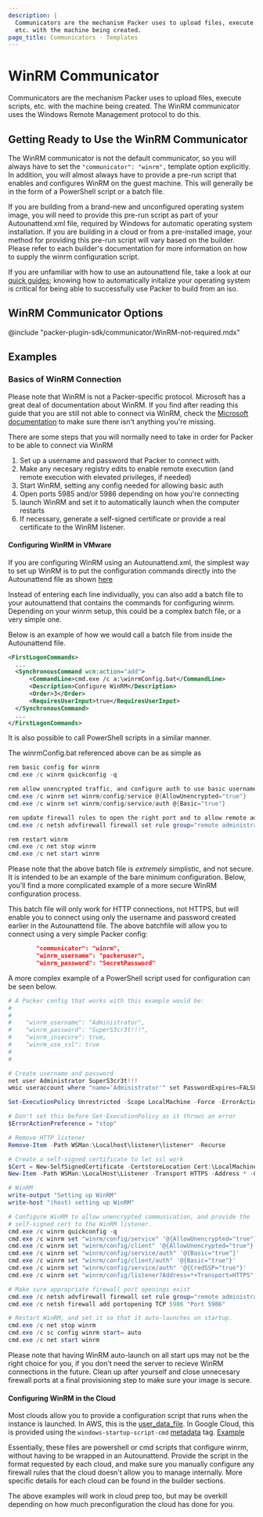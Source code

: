 ```yaml
---
description: |
  Communicators are the mechanism Packer uses to upload files, execute scripts,
  etc. with the machine being created.
page_title: Communicators - Templates
---
```


# WinRM Communicator

Communicators are the mechanism Packer uses to upload files, execute scripts,
etc. with the machine being created. The WinRM communicator uses the
Windows Remote Management protocol to do this.

## Getting Ready to Use the WinRM Communicator

The WinRM communicator is not the default communicator, so you will always have
to set the `"communicator": "winrm",` template option explicitly. In addition,
you will almost always have to provide a pre-run script that enables and
configures WinRM on the guest machine. This will generally be in the form of a
PowerShell script or a batch file.

If you are building from a brand-new and unconfigured operating system
image, you will need to provide this pre-run script as part of your
Autounattend.xml file, required by Windows for automatic operating system
installation. If you are building in a cloud or from a pre-installed image, your
method for providing this pre-run script will vary based on the builder. Please
refer to each builder's documentation for more information on how to supply the
winrm configuration script.

If you are unfamiliar with how to use an autounattend file, take a look at our
[quick guides](/guides/automatic-operating-system-installs); knowing
how to automatically initalize your operating system is critical for being able
to successfully use Packer to build from an iso.

## WinRM Communicator Options

@include "packer-plugin-sdk/communicator/WinRM-not-required.mdx"

## Examples

### Basics of WinRM Connection

Please note that WinRM is not a Packer-specific protocol. Microsoft has a great
deal of documentation about WinRM. If you find after reading this guide that
you are still not able to connect via WinRM, check the
[Microsoft documentation](https://docs.microsoft.com/en-us/windows/win32/winrm/installation-and-configuration-for-windows-remote-management)
to make sure there isn't anything you're missing.

There are some steps that you will normally need to take in order for Packer
to be able to connect via WinRM

1. Set up a username and password that Packer to connect with.
2. Make any necesary registry edits to enable remote execution
   (and remote execution with elevated privileges, if needed)
3. Start WinRM, setting any config needed for allowing basic auth
4. Open ports 5985 and/or 5986 depending on how you're connecting
5. launch WinRM and set it to automatically launch when the computer restarts
6. If necessary, generate a self-signed certificate or provide a real certificate
   to the WinRM listener.

#### Configuring WinRM in VMware

If you are configuring WinRM using an Autounattend.xml, the simplest way to set
up WinRM is to put the configuration commands directly into the Autounattend
file as shown [here](https://github.com/StefanScherer/packer-windows/blob/6e603e904e9b280eeb97f7eb542940a043954112/answer_files/2008_r2_core/Autounattend.xml#L157-L234)

Instead of entering each line individually, you can also add a batch file to
your autounattend that contains the commands for configuring winrm. Depending
on your winrm setup, this could be a complex batch file, or a very simple one.

Below is an example of how we would call a batch file from inside the
Autounattend file.

```xml
<FirstLogonCommands>
  ...
  <SynchronousCommand wcm:action="add">
      <CommandLine>cmd.exe /c a:\winrmConfig.bat</CommandLine>
      <Description>Configure WinRM</Description>
      <Order>3</Order>
      <RequiresUserInput>true</RequiresUserInput>
  </SynchronousCommand>
  ...
</FirstLogonCommands>
```

It is also possible to call PowerShell scripts in a similar manner.

The winrmConfig.bat referenced above can be as simple as

```powershell
rem basic config for winrm
cmd.exe /c winrm quickconfig -q

rem allow unencrypted traffic, and configure auth to use basic username/password auth
cmd.exe /c winrm set winrm/config/service @{AllowUnencrypted="true"}
cmd.exe /c winrm set winrm/config/service/auth @{Basic="true"}

rem update firewall rules to open the right port and to allow remote administration
cmd.exe /c netsh advfirewall firewall set rule group="remote administration" new enable=yes

rem restart winrm
cmd.exe /c net stop winrm
cmd.exe /c net start winrm
```

Please note that the above batch file is _extremely_ simplistic, and not secure.
It is intended to be an example of the bare minimum configuration. Below, you'll
find a more complicated example of a more secure WinRM configuration process.

This batch file will only work for HTTP connections, not HTTPS, but will enable
you to connect using only the username and password created earlier in the
Autounattend file. The above batchfile will allow you to connect using a very
simple Packer config:

```json
        "communicator": "winrm",
        "winrm_username": "packeruser",
        "winrm_password": "SecretPassword"
```

A more complex example of a PowerShell script used for configuration can be seen
below.

```powershell
# A Packer config that works with this example would be:
#
#
#    "winrm_username": "Administrator",
#    "winrm_password": "SuperS3cr3t!!!",
#    "winrm_insecure": true,
#    "winrm_use_ssl": true
#
#

# Create username and password
net user Administrator SuperS3cr3t!!!
wmic useraccount where "name='Administrator'" set PasswordExpires=FALSE

Set-ExecutionPolicy Unrestricted -Scope LocalMachine -Force -ErrorAction Ignore

# Don't set this before Set-ExecutionPolicy as it throws an error
$ErrorActionPreference = "stop"

# Remove HTTP listener
Remove-Item -Path WSMan:\Localhost\listener\listener* -Recurse

# Create a self-signed certificate to let ssl work
$Cert = New-SelfSignedCertificate -CertstoreLocation Cert:\LocalMachine\My -DnsName "packer"
New-Item -Path WSMan:\LocalHost\Listener -Transport HTTPS -Address * -CertificateThumbPrint $Cert.Thumbprint -Force

# WinRM
write-output "Setting up WinRM"
write-host "(host) setting up WinRM"

# Configure WinRM to allow unencrypted communication, and provide the
# self-signed cert to the WinRM listener.
cmd.exe /c winrm quickconfig -q
cmd.exe /c winrm set "winrm/config/service" '@{AllowUnencrypted="true"}'
cmd.exe /c winrm set "winrm/config/client" '@{AllowUnencrypted="true"}'
cmd.exe /c winrm set "winrm/config/service/auth" '@{Basic="true"}'
cmd.exe /c winrm set "winrm/config/client/auth" '@{Basic="true"}'
cmd.exe /c winrm set "winrm/config/service/auth" '@{CredSSP="true"}'
cmd.exe /c winrm set "winrm/config/listener?Address=*+Transport=HTTPS" "@{Port=`"5986`";Hostname=`"packer`";CertificateThumbprint=`"$($Cert.Thumbprint)`"}"

# Make sure appropriate firewall port openings exist
cmd.exe /c netsh advfirewall firewall set rule group="remote administration" new enable=yes
cmd.exe /c netsh firewall add portopening TCP 5986 "Port 5986"

# Restart WinRM, and set it so that it auto-launches on startup.
cmd.exe /c net stop winrm
cmd.exe /c sc config winrm start= auto
cmd.exe /c net start winrm
```

Please note that having WinRM auto-launch on all start ups may not be the right
choice for you, if you don't need the server to recieve WinRM connections in the
future. Clean up after yourself and close unnecesary firewall ports at a final
provisioning step to make sure your image is secure.

#### Configuring WinRM in the Cloud

Most clouds allow you to provide a configuration script that runs when the
instance is launched. In AWS, this is the
[user_data_file](/plugins/builders/amazon/ebs#user_data_file). In Google
Cloud, this is provided using the `windows-startup-script-cmd`
[metadata](/docs/builders/googlecompute#metadata) tag.
[Example](/docs/builders/googlecompute#windows-example)

Essentially, these files are powershell or cmd scripts that configure winrm,
without having to be wrapped in an Autounattend. Provide the script in the
format requested by each cloud, and make sure you manually configure any
firewall rules that the cloud doesn't allow you to manage internally. More
specific details for each cloud can be found in the builder sections.

The above examples will work in cloud prep too, but may be overkill depending on
how much preconfiguration the cloud has done for you.
